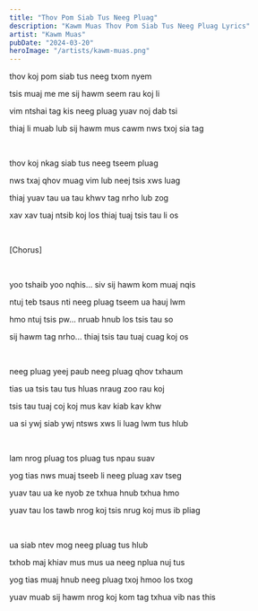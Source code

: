 ```yaml
---
title: "Thov Pom Siab Tus Neeg Pluag"
description: "Kawm Muas Thov Pom Siab Tus Neeg Pluag Lyrics"
artist: "Kawm Muas"
pubDate: "2024-03-20"
heroImage: "/artists/kawm-muas.png"
---
```


thov koj pom siab tus neeg txom nyem

tsis muaj me me sij hawm seem rau koj li

vim ntshai tag kis neeg pluag yuav noj dab tsi

thiaj li muab lub sij hawm mus cawm nws txoj sia tag

<br />

thov koj nkag siab tus neeg tseem pluag

nws txaj qhov muag vim lub neej tsis xws luag

thiaj yuav tau ua tau khwv tag nrho lub zog

xav xav tuaj ntsib koj los thiaj tuaj tsis tau li os

<br />

[Chorus]

<br />

yoo tshaib yoo nqhis... siv sij hawm kom muaj nqis

ntuj teb tsaus nti neeg pluag tseem ua hauj lwm

hmo ntuj tsis pw... nruab hnub los tsis tau so

sij hawm tag nrho... thiaj tsis tau tuaj cuag koj os

<br />

neeg pluag yeej paub neeg pluag qhov txhaum

tias ua tsis tau tus hluas nraug zoo rau koj

tsis tau tuaj coj koj mus kav kiab kav khw

ua si ywj siab ywj ntsws xws li luag lwm tus hlub

<br />

lam nrog pluag tos pluag tus npau suav

yog tias nws muaj tseeb li neeg pluag xav tseg

yuav tau ua ke nyob ze txhua hnub txhua hmo

yuav tau los tawb nrog koj tsis nrug koj mus ib pliag

<br />

ua siab ntev mog neeg pluag tus hlub

txhob maj khiav mus mus ua neeg nplua nuj tus

yog tias muaj hnub neeg pluag txoj hmoo los txog

yuav muab sij hawm nrog koj kom tag txhua vib nas this
